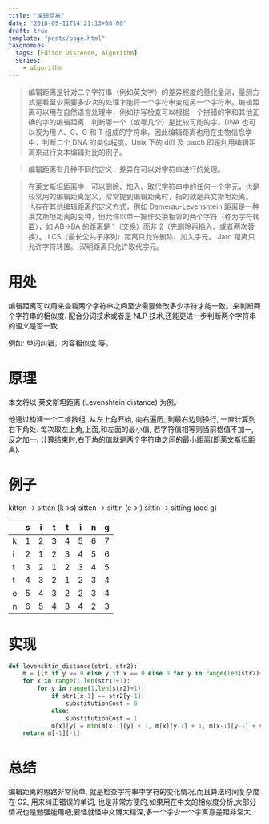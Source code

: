 ```yaml
---
title: "编辑距离"
date: "2018-05-11T14:21:13+08:00"
draft: true
template: "posts/page.html"
taxonomies:
  tags: [Editor Distence, Algorithm]
  series:
    - algorithm
---
```


> 编辑距离是针对二个字符串（例如英文字）的差异程度的量化量测，量测方式是看至少需要多少次的处理才能将一个字符串变成另一个字符串。编辑距离可以用在自然语言处理中，例如拼写检查可以根据一个拼错的字和其他正确的字的编辑距离，判断哪一个（或哪几个）是比较可能的字。DNA 也可以视为用 A、C、G 和 T 组成的字符串，因此编辑距离也用在生物信息学中，判断二个 DNA 的类似程度。Unix 下的 diff 及 patch 即是利用编辑距离来进行文本编辑对比的例子。

<more />

> 编辑距离有几种不同的定义，差异在可以对字符串进行的处理。

> 在莱文斯坦距离中，可以删除、加入、取代字符串中的任何一个字元，也是较常用的编辑距离定义，常常提到编辑距离时，指的就是莱文斯坦距离。
> 也存在其他编辑距离的定义方式，例如 Damerau-Levenshtein 距离是一种莱文斯坦距离的变种，但允许以单一操作交换相邻的两个字符（称为字符转置），如 AB→BA 的距离是 1（交换）而非 2（先删除再插入、或者两次替换）。
> LCS（最长公共子序列）距离只允许删除、加入字元。
> Jaro 距离只允许字符转置。
> 汉明距离只允许取代字元。

# 用处

编辑距离可以用来查看两个字符串之间至少需要修改多少字符才能一致。来判断两个字符串的相似度.
配合分词技术或者是 NLP 技术,还能更进一步判断两个字符串的语义是否一致.

例如: 单词纠错，内容相似度 等。

# 原理

本文将以 莱文斯坦距离 (Levenshtein distance) 为例。

他通过构建一个二维数组, 从左上角开始, 向右遍历, 到最右边则换行, 一直计算到右下角处.
每次取左上角,上面,和左面的最小值, 若字符值相等则当前格值不加一,反之加一.
计算结束时,右下角的值就是两个字符串之间的最小距离(即莱文斯坦距离).

# 例子

kitten -> sitten (k->s)
sitten -> sittin (e->i)
sittin -> sitting (add g)

|     | s   | i   | t   | t   | i   | n   | g   |
| --- | --- | --- | --- | --- | --- | --- | --- |
| k   | 1   | 2   | 3   | 4   | 5   | 6   | 7   |
| i   | 2   | 1   | 2   | 3   | 4   | 5   | 6   |
| t   | 3   | 2   | 1   | 2   | 3   | 4   | 5   |
| t   | 4   | 3   | 2   | 1   | 2   | 3   | 4   |
| e   | 5   | 4   | 3   | 2   | 2   | 3   | 4   |
| n   | 6   | 5   | 4   | 3   | 4   | 2   | 3   |

# 实现

```python
def levenshtin_distance(str1, str2):
    m = [[x if y == 0 else y if x == 0 else 0 for y in range(len(str2)+1)] for x in range(len(str1)+1)]
    for x in range(1,len(str1)+1):
        for y in range(1,len(str2)+1):
            if str1[x-1] == str2[y-1]:
                substitutionCost = 0
            else:
                substitutionCost = 1
            m[x][y] = min(m[x-1][y] + 1, m[x][y-1] + 1, m[x-1][y-1] + substitutionCost)
    return m[-1][-1]
```

# 总结

编辑距离的思路非常简单, 就是检查字符串中字符的变化情况,而且算法时间复杂度在 O2, 用来纠正错误的单词, 也是非常方便的,如果用在中文的相似度分析,大部分情况也是勉强能用吧,要怪就怪中文博大精深,多一个字少一个字寓意差距非常大.
